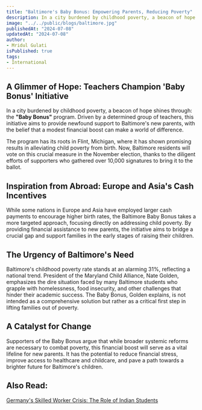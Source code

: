 ```yaml
---
title: "Baltimore's Baby Bonus: Empowering Parents, Reducing Poverty"
description: In a city burdened by childhood poverty, a beacon of hope shines through: the **"Baby Bonus"** program. Driven by a determined group of teachers, this initiative aims to provide newfound support to Baltimore's new parents, with the belief that a modest financial boost can make a world of difference
image: "../../public/blogs/baltimore.jpg"
publishedAt: "2024-07-08"
updatedAt: "2024-07-08"
author: 
- Mridul Gulati
isPublished: true
tags: 
- International
---
```


## A Glimmer of Hope: Teachers Champion 'Baby Bonus' Initiative

In a city burdened by childhood poverty, a beacon of hope shines through: the **"Baby Bonus"** program. Driven by a determined group of teachers, this initiative aims to provide newfound support to Baltimore's new parents, with the belief that a modest financial boost can make a world of difference.

The program has its roots in Flint, Michigan, where it has shown promising results in alleviating child poverty from birth. Now, Baltimore residents will vote on this crucial measure in the November election, thanks to the diligent efforts of supporters who gathered over 10,000 signatures to bring it to the ballot.

## Inspiration from Abroad: Europe and Asia's Cash Incentives

While some nations in Europe and Asia have employed larger cash payments to encourage higher birth rates, the Baltimore Baby Bonus takes a more targeted approach, focusing directly on addressing child poverty. By providing financial assistance to new parents, the initiative aims to bridge a crucial gap and support families in the early stages of raising their children.

## The Urgency of Baltimore's Need

Baltimore's childhood poverty rate stands at an alarming 31%, reflecting a national trend. President of the Maryland Child Alliance, Nate Golden, emphasizes the dire situation faced by many Baltimore students who grapple with homelessness, food insecurity, and other challenges that hinder their academic success. The Baby Bonus, Golden explains, is not intended as a comprehensive solution but rather as a critical first step in lifting families out of poverty.

## A Catalyst for Change

Supporters of the Baby Bonus argue that while broader systemic reforms are necessary to combat poverty, this financial boost will serve as a vital lifeline for new parents. It has the potential to reduce financial stress, improve access to healthcare and childcare, and pave a path towards a brighter future for Baltimore's children.

## Also Read: 

[Germany's Skilled Worker Crisis: The Role of Indian Students](https://onlinekhabri.com/blog/germany-skilled-worker-crisis-role-of-india)


